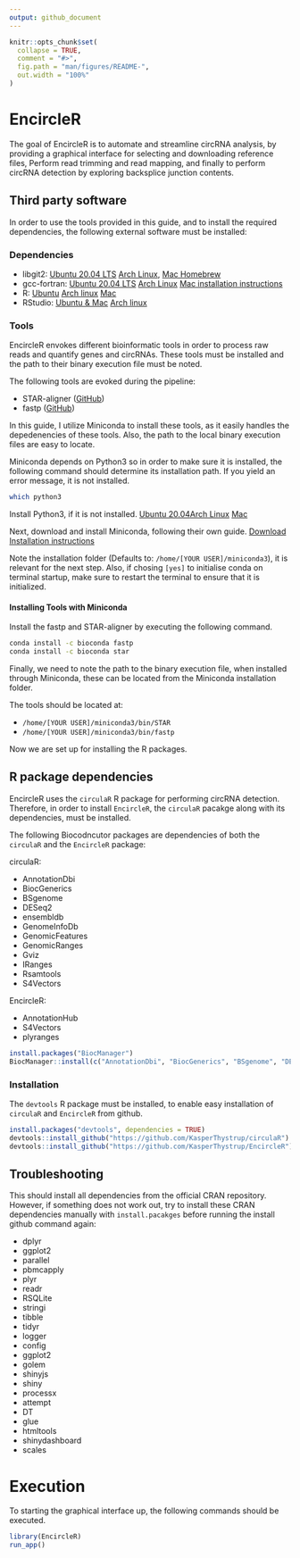 ```yaml
---
output: github_document
---
```


<!-- README.md is generated from README.Rmd. Please edit that file -->

```r
knitr::opts_chunk$set(
  collapse = TRUE,
  comment = "#>",
  fig.path = "man/figures/README-",
  out.width = "100%"
)
```

# EncircleR

The goal of EncircleR is to automate and streamline circRNA analysis, by providing a graphical interface for selecting and downloading reference files, Perform read trimming and read mapping, and finally to perform circRNA detection by exploring backsplice junction contents.

## Third party software
In order to use the tools provided in this guide, and to install the required dependencies, the following external software must be installed:

### Dependencies

 * libgit2: [Ubuntu 20.04 LTS](https://packages.ubuntu.com/source/focal/libgit2) [Arch Linux](https://archlinux.org/packages/extra/x86_64/libgit2), [Mac Homebrew](https://formulae.brew.sh/formula/libgit2)
 * gcc-fortran: [Ubuntu 20.04 LTS](https://packages.ubuntu.com/focal/gfortran)  [Arch Linux](https://archlinux.org/packages/core/x86_64/gcc-fortran) [Mac installation instructions](https://gcc.gnu.org/wiki/GFortranBinariesMacOS)
 * R: [Ubuntu](https://cran.r-project.org/bin/linux/ubuntu/) [Arch linux](https://wiki.archlinux.org/index.php/R) [Mac](https://cran.r-project.org/)
 * RStudio: [Ubuntu & Mac](https://rstudio.com/products/rstudio/download/) [Arch linux](https://wiki.archlinux.org/index.php/R#RStudio_IDE)

### Tools
EncircleR envokes different bioinformatic tools in order to process raw reads and quantify genes and circRNAs. These tools must be installed and the path to their binary execution file must be noted.

The following tools are evoked during the pipeline:

 * STAR-aligner ([GitHub](https://github.com/alexdobin/STAR))
 * fastp ([GitHub](https://github.com/OpenGene/fastp))

In this guide, I utilize Miniconda to install these tools, as it easily handles the depedenencies of these tools. Also, the path to the local binary execution files are easy to locate.

Miniconda depends on Python3 so in order to make sure it is installed, the following command should determine its installation path. If you yield an error message, it is not installed.
```bash
which python3
```
Install Python3, if it is not installed. [Ubuntu 20.04](https://packages.ubuntu.com/focal/python3)[Arch Linux](https://wiki.archlinux.org/index.php/python) [Mac](https://www.python.org/downloads/mac-osx/)

Next, download and install Miniconda, following their own guide. [Download](https://docs.conda.io/en/latest/miniconda.html) [Installation instructions](https://conda.io/projects/conda/en/latest/user-guide/install/index.html)

Note the installation folder (Defaults to: `/home/[YOUR USER]/miniconda3`), it is relevant for the next step. Also, if chosing `[yes]` to initialise conda on terminal startup, make sure to restart the terminal to ensure that it is initialized.

#### Installing Tools with Miniconda
Install the fastp and STAR-aligner by executing the following command.
```bash
conda install -c bioconda fastp
conda install -c bioconda star
```

Finally, we need to note the path to the binary execution file, when installed through Miniconda, these can be located from the Miniconda installation folder.

The tools should be located at:

  * `/home/[YOUR USER]/miniconda3/bin/STAR`
  * `/home/[YOUR USER]/miniconda3/bin/fastp`

Now we are set up for installing the R packages.

## R package dependencies
EncircleR uses the `circulaR` R package for performing circRNA detection. Therefore, in order to install `EncircleR`, the `circulaR` pacakge along with its dependencies, must be installed.

The following Biocodncutor packages are dependencies of both the `circulaR` and the `EncircleR` package:

circulaR:

 * AnnotationDbi
 * BiocGenerics
 * BSgenome
 * DESeq2
 * ensembldb
 * GenomeInfoDb
 * GenomicFeatures
 * GenomicRanges
 * Gviz
 * IRanges
 * Rsamtools
 * S4Vectors

EncircleR:

 * AnnotationHub
 * S4Vectors
 * plyranges
 
```r
install.packages("BiocManager")
BiocManager::install(c("AnnotationDbi", "BiocGenerics", "BSgenome", "DESeq2", "ensembldb", "GenomeInfoDb", "GenomicFeatures", "GenomicRanges", "Gviz", "IRanges", "Rsamtools", "S4Vectors", "AnnotationHub", "S4Vectors", "plyranges"))
```

### Installation
The `devtools` R package must be installed, to enable easy installation of `circulaR` and `EncircleR` from github.
```r
install.packages("devtools", dependencies = TRUE)
devtools::install_github("https://github.com/KasperThystrup/circulaR")
devtools::install_github("https://github.com/KasperThystrup/EncircleR")
```

## Troubleshooting
This should install all dependencies from the official CRAN repository.
However, if something does not work out, try to install these CRAN
dependencies manually with `install.pacakges` before running the install github command again:

 * dplyr
 * ggplot2
 * parallel
 * pbmcapply
 * plyr
 * readr
 * RSQLite
 * stringi
 * tibble
 * tidyr
 * logger
 * config
 * ggplot2
 * golem
 * shinyjs
 * shiny
 * processx
 * attempt
 * DT
 * glue
 * htmltools
 * shinydashboard
 * scales
 
# Execution
To starting the graphical interface up, the following commands should be executed.
```r
library(EncircleR)
run_app()
```

